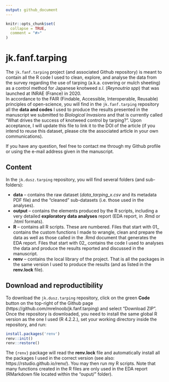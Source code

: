 ```yaml
---
output: github_document
---
```


<!-- README.md is generated from README.Rmd. Please edit that file -->

```r
knitr::opts_chunk$set(
  collapse = TRUE,
  comment = "#>"
)
```

# jk.fanf.tarping

<!-- badges: start -->
<!-- badges: end -->

The `jk.fanf.tarping` project (and associated Github repository) is meant to contain all the R code I used to clean, explore, and analyse the data from the survey regarding the use of tarping (a.k.a. covering or mulch sheeting) as a control method for Japanese knotweed *s.l.* (*Reynoutria spp*) that was launched at INRAE (France) in 2020.  
In accordance to the FAIR (Findable, Accessible, Interoperable, Reusable) principles of open-science, you will find in the `jk.fanf.tarping` repository all the **data and codes** I used to produce the results presented in the manuscript we submitted to *Biological Invasions* and that is currently called "What drives the success of knotweed control by tarping?". Upon acceptance, I will update this file to link it to the DOI of the article (if you intend to reuse this dataset, please cite the associated article in your own communications).

If you have any question, feel free to contact me through my Github profile or using the e-mail address given in the manuscript.



## Content

In the `jk.dusz.tarping` repository, you will find several folders (and sub-folders):

* **data** -- contains the raw dataset (*data_tarping_x.csv* and its metadata PDF file) and the "cleaned" sub-datasets (i.e. those used in the analyses).
* **output** -- contains the elements produced by the R scripts, including a very detailed **exploratory data analyses** report (EDA report, in .Rmd or .html formats).
* **R** -- contains all R scripts. These are numbered. Files that start with 01_ contains the custom functions I made to wrangle, clean and prepare the data as well as those called in the .Rmd document that generates the EDA report. Files that start with 02_ contains the code I used to analyses the data and produce the results reported and discussed in the manuscript. 
* **renv** -- contains the local library of the project. That is all the packages in the same version I used to produce the results (and as listed in the **renv.lock** file).



## Download and reproductibility

To download the `jk.dusz.tarping` repository, click on the green **Code** button on the top-right of the Github page (https://github.com/mrelnoob/jk.fanf.tarping) and select "Download ZIP". Once the repository is downloaded, you need to install the same global R version as the one I used (R 4.2.2.), set your working directory inside the repository, and run:

``` r
install.packages('renv')
renv::init()
renv::restore()
```

The `{renv}` package will read the **renv.lock** file and automatically install all the packages I used in the correct version (see also: https://rstudio.github.io/renv/). You may then run my R scripts. Note that many functions created in the R files are only used in the EDA report (RMarkdown file located within the "ouput/" folder).
